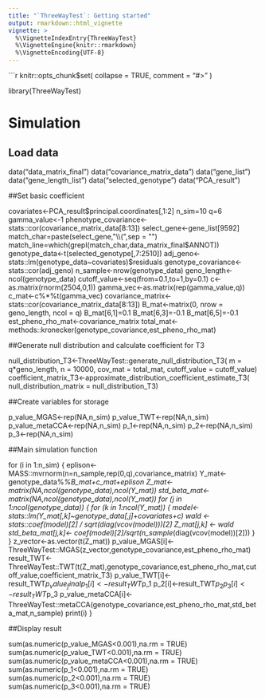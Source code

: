 ```yaml
---
title: "`ThreeWayTest`: Getting started"
output: rmarkdown::html_vignette
vignette: >
  %\VignetteIndexEntry{ThreeWayTest}
  %\VignetteEngine{knitr::rmarkdown}
  %\VignetteEncoding{UTF-8}
---
```


```r
knitr::opts_chunk$set(
  collapse = TRUE,
  comment = "#>"
)

library(ThreeWayTest)

# Simulation

## Load data

data("data_matrix_final") 
data("covariance_matrix_data")
data("gene_list")
data("gene_length_list") 
data("selected_genotype")
data("PCA_result") 

##Set basic coefficient

covariates<-PCA_result$principal.coordinates[,1:2]
n_sim=10
q=6
gamma_value<-1
phenotype_covariance<-stats::cor(covariance_matrix_data[8:13])
select_gene<-gene_list[9592]
match_char=paste(select_gene,"\\(",sep = "")
match_line=which(grepl(match_char,data_matrix_final$ANNOT))
genotype_data<-t(selected_genotype[,7:2510])
adj_geno<-stats::lm(genotype_data~covariates)$residuals
genotype_covariance<-stats::cor(adj_geno)
n_sample<-nrow(genotype_data)
geno_length<-ncol(genotype_data)
cutoff_value<-seq(from=0.1,to=1,by=0.1)
c<-as.matrix(rnorm(2504,0,1))
gamma_vec<-as.matrix(rep(gamma_value,q))
c_mat<-c%*%t(gamma_vec)
covariance_matrix<-stats::cor(covariance_matrix_data[8:13])
B_mat<-matrix(0, nrow = geno_length, ncol = q)
B_mat[6,1]=0.1
B_mat[6,3]=-0.1
B_mat[6,5]=-0.1
est_pheno_rho_mat<-covariance_matrix
total_mat<-methods::kronecker(genotype_covariance,est_pheno_rho_mat)

##Generate null distribution and calculate coefficient for T3

null_distribution_T3<-ThreeWayTest::generate_null_distribution_T3(
    m = q*geno_length,
    n = 10000,
    cov_mat = total_mat,
    cutoff_value = cutoff_value)
coefficient_matrix_T3<-approximate_distribution_coefficient_estimate_T3(
    null_distribution_matrix = null_distribution_T3)

##Create variables  for storage

p_value_MGAS<-rep(NA,n_sim)
p_value_TWT<-rep(NA,n_sim)
p_value_metaCCA<-rep(NA,n_sim)
p_1<-rep(NA,n_sim)
p_2<-rep(NA,n_sim)
p_3<-rep(NA,n_sim)

##Main simulation function

for (i in 1:n_sim) {
  eplison<- MASS::mvrnorm(n=n_sample,rep(0,q),covariance_matrix)
  Y_mat<-genotype_data%*%B_mat+c_mat+eplison
  Z_mat<-matrix(NA,ncol(genotype_data),ncol(Y_mat))
  std_beta_mat<-matrix(NA,ncol(genotype_data),ncol(Y_mat))
  for (j in 1:ncol(genotype_data)) {
    for (k in 1:ncol(Y_mat)) {
      model<- stats::lm(Y_mat[,k]~genotype_data[,j]+covariates+c)
      wald <- stats::coef(model)[2] / sqrt(diag(vcov(model)))[2]
      Z_mat[j,k] <- wald
      std_beta_mat[j,k]<- coef(model)[2]/sqrt(n_sample*(diag(vcov(model))[2]))
    }
  }
  z_vector<-as.vector(t(Z_mat))
  p_value_MGAS[i]<-ThreeWayTest::MGAS(z_vector,genotype_covariance,est_pheno_rho_mat)
  result_TWT<-ThreeWayTest::TWT(t(Z_mat),genotype_covariance,est_pheno_rho_mat,cutoff_value,coefficient_matrix_T3)
  p_value_TWT[i]<-result_TWT$p_value_final
  p_1[i]<-result_TWT$p_1
  p_2[i]<-result_TWT$p_2
  p_3[i]<-result_TWT$p_3
  p_value_metaCCA[i]<-ThreeWayTest::metaCCA(genotype_covariance,est_pheno_rho_mat,std_beta_mat,n_sample)
  print(i)
}

##Display result

sum(as.numeric(p_value_MGAS<0.001),na.rm = TRUE)
sum(as.numeric(p_value_TWT<0.001),na.rm = TRUE)
sum(as.numeric(p_value_metaCCA<0.001),na.rm = TRUE)
sum(as.numeric(p_1<0.001),na.rm = TRUE)
sum(as.numeric(p_2<0.001),na.rm = TRUE)
sum(as.numeric(p_3<0.001),na.rm = TRUE)
